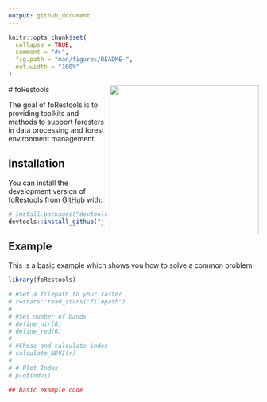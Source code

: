```yaml
---
output: github_document
---
```


<!-- README.md is generated from README.Rmd. Please edit that file -->

```r
knitr::opts_chunk$set(
  collapse = TRUE,
  comment = "#>",
  fig.path = "man/figures/README-",
  out.width = "100%"
)
```
 <img src="man/figures/logo.png" align="right" height="300" alt="" />
# foRestools

<!-- badges: start -->
<!-- badges: end -->

The goal of foRestools is to providing toolkits and methods to support foresters in data processing and forest environment management.

## Installation

You can install the development version of foRestools from [GitHub](https://github.com/) with:

``` r
# install.packages("devtools")
devtools::install_github("j-miszczyszyn/foRestools")
```

## Example

This is a basic example which shows you how to solve a common problem:

```r
library(foRestools)

# #Set a filepath to your raster
# r=stars::read_stars("filepath")
# 
# #Set number of bands
# define_nir(8)
# define_red(6)
# 
# #Chose and calculate index
# calculate_NDVI(r)
# 
# # Plot Index
# plot(ndvi)

## basic example code
```


